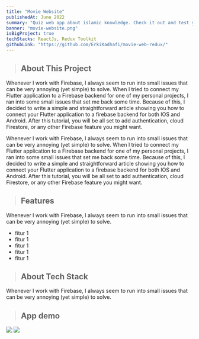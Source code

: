 ```yaml
---
title: "Movie Website"
publishedAt: June 2022
summary: "Quiz web app about islamic knowledge. Check it out and test your knowledge about islam with your friends."
banner: "movie-website.png"
isBigProject: true
techStacks: ReactJs, Redux Toolkit
githubLink: "https://github.com/ErkiKadhafi/movie-web-redux/"
---
```


> ## About This Project

Whenever I work with Firebase, I always seem to run into small issues
that can be very annoying (yet simple) to solve. When I tried to connect
my Flutter application to a Firebase backend for one of my personal projects,
I ran into some small issues that set me back some time. Because of this,
I decided to write a simple and straightforward article showing you how to
connect your Flutter application to a firebase backend for both IOS and Android.
After this tutorial, you will be all set to add authentication, cloud Firestore,
or any other Firebase feature you might want.

Whenever I work with Firebase, I always seem to run into small issues
that can be very annoying (yet simple) to solve. When I tried to connect
my Flutter application to a Firebase backend for one of my personal projects,
I ran into some small issues that set me back some time. Because of this,
I decided to write a simple and straightforward article showing you how to
connect your Flutter application to a firebase backend for both IOS and Android.
After this tutorial, you will be all set to add authentication, cloud Firestore,
or any other Firebase feature you might want.

> ## Features

Whenever I work with Firebase, I always seem to run into small issues
that can be very annoying (yet simple) to solve.

-   fitur 1
-   fitur 1
-   fitur 1
-   fitur 1
-   fitur 1

> ## About Tech Stack

Whenever I work with Firebase, I always seem to run into small issues
that can be very annoying (yet simple) to solve.

> ## App demo

<ImageGallery>
    <Image
        className="rounded-md cursor-pointer"
        src="/images/movie-website.png"
    />
    <Image
        className="rounded-md cursor-pointer"
        src="/images/movie-website.png"
    />
</ImageGallery>
